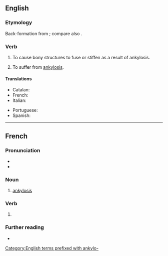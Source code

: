 {{also|ankylosé}}
==English==

===Etymology===
Back-formation from {{m|en|ankylosis}}; compare also {{m|en|diagnose#Etymology}}. 

===Verb===
{{en-verb}}

# {{lb|en|transitive|pathology}} To cause bony structures to fuse or stiffen as a result of ankylosis.
# {{lb|en|intransitive|pathology}} To suffer from [[ankylosis]].

====Translations====
{{trans-top|to cause bony structures to fuse or stiffen as a result of ankylosis}}
* Catalan: {{t+|ca|anquilosar}}
* French: {{t+|fr|ankyloser}}
* Italian: {{t+|it|anchilosare}}
{{trans-mid}}
* Portuguese: {{t+|pt|anquilosar}}
* Spanish: {{t+|es|anquilosar}}
{{trans-bottom}}

----

==French==

===Pronunciation===
* {{audio|fr|LL-Q150 (fra)-LoquaxFR-ankylose.wav|Audio}}
* {{homophones|fr|ankylosent|ankyloses}}

===Noun===
{{fr-noun|f}}

# {{lb|fr|pathology}} [[ankylosis]]

===Verb===
{{head|fr|verb form}}

# {{inflection of|fr|ankyloser||1//3|s|pres|ind//sub|;|2|s|imp}}

===Further reading===
* {{R:TLFi}}

[[Category:English terms prefixed with ankylo-]]